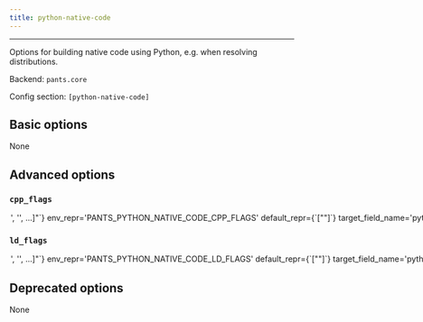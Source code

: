 ```yaml
---
title: python-native-code
---
```



---

Options for building native code using Python, e.g. when resolving distributions.

Backend: <span className="color--primary">`pants.core`</span>

Config section: <span className="color--primary">`[python-native-code]`</span>

<span className={styles.options}>

## Basic options
None

## Advanced options

### `cpp_flags`

<Option
  cli_repr={`--python-native-code-cpp-flags="['<str>', '<str>', ...]"`}
  env_repr='PANTS_PYTHON_NATIVE_CODE_CPP_FLAGS'
  default_repr={`["<CPPFLAGS>"]`}
  target_field_name='python_native_code_cpp_flags'
>
Override the `CPPFLAGS` environment variable for any forked subprocesses. Use the value `['<CPPFLAGS>']` to inherit the value of the `CPPFLAGS` environment variable from your runtime environment target.
</Option>

### `ld_flags`

<Option
  cli_repr={`--python-native-code-ld-flags="['<str>', '<str>', ...]"`}
  env_repr='PANTS_PYTHON_NATIVE_CODE_LD_FLAGS'
  default_repr={`["<LDFLAGS>"]`}
  target_field_name='python_native_code_ld_flags'
>
Override the `LDFLAGS` environment variable for any forked subprocesses. Use the value `['<LDFLAGS>']` to inherit the value of the `LDFLAGS` environment variable from your runtime environment target.
</Option>

## Deprecated options

None

</span>